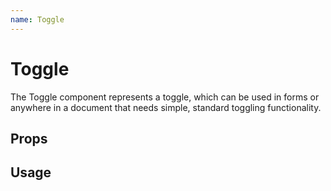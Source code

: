 ```yaml
---
name: Toggle
---
```



# Toggle

The Toggle component represents a toggle, which can be used in forms or anywhere in a document that needs simple, standard toggling functionality.

## Props

<Props of={Toggle} />

## Usage

<Playground>
  <Toggle/>
  <Toggle checked={true}/>
</Playground>
